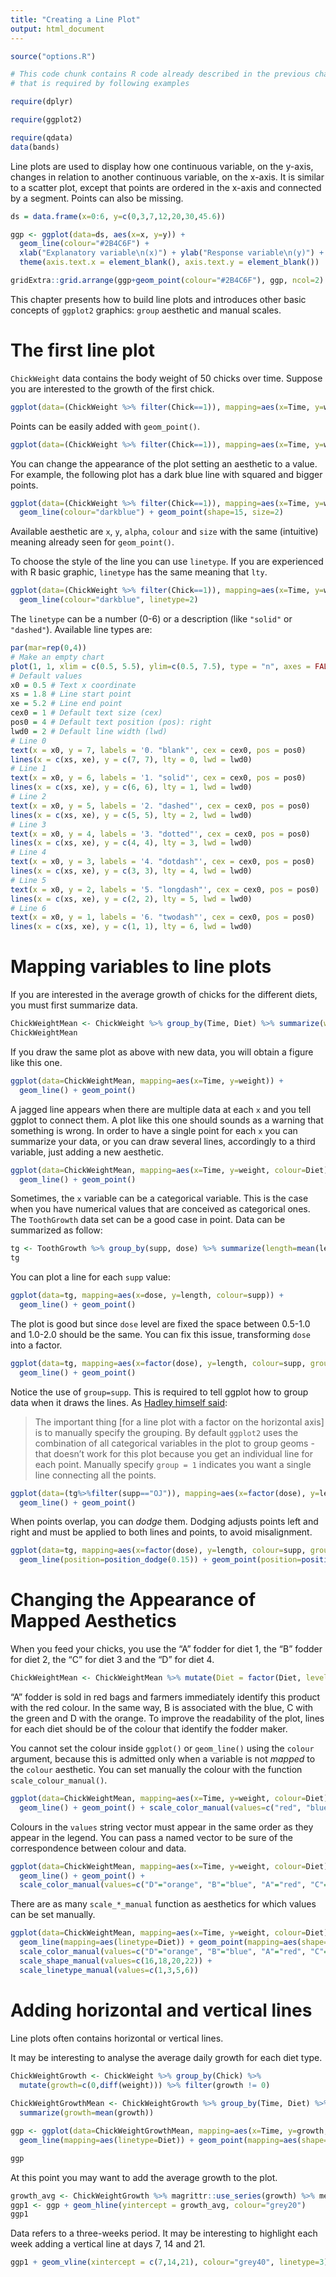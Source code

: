 ```yaml
---
title: "Creating a Line Plot"
output: html_document
---
```


```r
source("options.R")
```

```r
# This code chunk contains R code already described in the previous chapters
# that is required by following examples

require(dplyr)

require(ggplot2)

require(qdata)
data(bands)
```

Line plots are used to display how one continuous variable, on the y-axis, changes in relation to another continuous variable, on the x-axis. It is similar to a scatter plot, except that points are ordered in the x-axis and connected by a segment. Points can also be missing. 

```r
ds = data.frame(x=0:6, y=c(0,3,7,12,20,30,45.6))

ggp <- ggplot(data=ds, aes(x=x, y=y)) + 
  geom_line(colour="#2B4C6F") +  
  xlab("Explanatory variable\n(x)") + ylab("Response variable\n(y)") +
  theme(axis.text.x = element_blank(), axis.text.y = element_blank())

gridExtra::grid.arrange(ggp+geom_point(colour="#2B4C6F"), ggp, ncol=2)
```

This chapter presents how to build line plots and introduces other basic concepts of `ggplot2` graphics: `group` aesthetic and manual scales.


# The first line plot

`ChickWeight` data contains the body weight of 50 chicks over time. Suppose you are interested to the growth of the first chick.

```r
ggplot(data=(ChickWeight %>% filter(Chick==1)), mapping=aes(x=Time, y=weight)) + geom_line()
```

Points can be easily added with `geom_point()`.

```r
ggplot(data=(ChickWeight %>% filter(Chick==1)), mapping=aes(x=Time, y=weight)) + geom_line() + geom_point()
```

You can change the appearance of the plot setting an aesthetic to a value. For example, the following plot has a dark blue line with squared and bigger points.

```r
ggplot(data=(ChickWeight %>% filter(Chick==1)), mapping=aes(x=Time, y=weight)) +
  geom_line(colour="darkblue") + geom_point(shape=15, size=2)
```

Available aesthetic are `x`, `y`, `alpha`, `colour` and `size` with the same (intuitive) meaning already seen for `geom_point()`.

To choose the style of the line you can use `linetype`. If you are experienced with R basic graphic, `linetype` has the same meaning that `lty`.

```r
ggplot(data=(ChickWeight %>% filter(Chick==1)), mapping=aes(x=Time, y=weight)) +
  geom_line(colour="darkblue", linetype=2)
```

The `linetype` can be a number (0-6) or a description (like `"solid"` or `"dashed"`). Available line types are:

```r
par(mar=rep(0,4))
# Make an empty chart
plot(1, 1, xlim = c(0.5, 5.5), ylim=c(0.5, 7.5), type = "n", axes = FALSE, ann = FALSE, frame.plot = TRUE, mar=0)
# Default values
x0 = 0.5 # Text x coordinate
xs = 1.8 # Line start point
xe = 5.2 # Line end point
cex0 = 1 # Default text size (cex)
pos0 = 4 # Default text position (pos): right
lwd0 = 2 # Default line width (lwd)
# Line 0
text(x = x0, y = 7, labels = '0. "blank"', cex = cex0, pos = pos0)
lines(x = c(xs, xe), y = c(7, 7), lty = 0, lwd = lwd0)
# Line 1
text(x = x0, y = 6, labels = '1. "solid"', cex = cex0, pos = pos0)
lines(x = c(xs, xe), y = c(6, 6), lty = 1, lwd = lwd0)
# Line 2
text(x = x0, y = 5, labels = '2. "dashed"', cex = cex0, pos = pos0)
lines(x = c(xs, xe), y = c(5, 5), lty = 2, lwd = lwd0)
# Line 3
text(x = x0, y = 4, labels = '3. "dotted"', cex = cex0, pos = pos0)
lines(x = c(xs, xe), y = c(4, 4), lty = 3, lwd = lwd0)
# Line 4
text(x = x0, y = 3, labels = '4. "dotdash"', cex = cex0, pos = pos0)
lines(x = c(xs, xe), y = c(3, 3), lty = 4, lwd = lwd0)
# Line 5
text(x = x0, y = 2, labels = '5. "longdash"', cex = cex0, pos = pos0)
lines(x = c(xs, xe), y = c(2, 2), lty = 5, lwd = lwd0)
# Line 6
text(x = x0, y = 1, labels = '6. "twodash"', cex = cex0, pos = pos0)
lines(x = c(xs, xe), y = c(1, 1), lty = 6, lwd = lwd0)
```


# Mapping variables to line plots

If you are interested in the average growth of chicks for the different diets, you must first summarize data.

```r
ChickWeightMean <- ChickWeight %>% group_by(Time, Diet) %>% summarize(weight=mean(weight))
ChickWeightMean
```

If you draw the same plot as above with new data, you will obtain a figure like this one.

```r
ggplot(data=ChickWeightMean, mapping=aes(x=Time, y=weight)) +
  geom_line() + geom_point()
```

A jagged line appears when there are multiple data at each `x` and you tell ggplot to connect them. A plot like this one should sounds as a warning that something is wrong. In order to have a single point for each `x` you can summarize your data, or you can draw several lines, accordingly to a third variable, just adding a new aesthetic.

```r
ggplot(data=ChickWeightMean, mapping=aes(x=Time, y=weight, colour=Diet)) +
  geom_line() + geom_point()
```

Sometimes, the `x` variable can be a categorical variable. This is the case when you have numerical values that are conceived as categorical ones. The `ToothGrowth` data set can be a good case in point. Data can be summarized as follow:

```r
tg <- ToothGrowth %>% group_by(supp, dose) %>% summarize(length=mean(len))
tg
```

You can plot a line for each `supp` value:

```r
ggplot(data=tg, mapping=aes(x=dose, y=length, colour=supp)) +
  geom_line() + geom_point()
```

The plot is good but since `dose` level are fixed the space between 0.5-1.0 and 1.0-2.0 should be the same. You can fix this issue, transforming `dose` into a factor.

```r
ggplot(data=tg, mapping=aes(x=factor(dose), y=length, colour=supp, group=supp)) +
  geom_line() + geom_point()
```

Notice the use of `group=supp`. This is required to tell ggplot how to group data when it draws the lines. As [Hadley himself said](https://groups.google.com/forum/#!topic/ggplot2/Pwq6hO7r90w):

> The important thing [for a line plot with a factor on the horizontal axis] is to manually specify the grouping. By default `ggplot2` uses the combination of all categorical variables in the plot to group geoms - that doesn't work for this plot because you get an individual line for each point. Manually specify `group = 1` indicates you want a single line connecting all the points.

```r
ggplot(data=(tg%>%filter(supp=="OJ")), mapping=aes(x=factor(dose), y=length, group=1)) +
  geom_line() + geom_point()
```

When points overlap, you can _dodge_ them. Dodging adjusts points left and right and must be applied to both lines and points, to avoid misalignment.

```r
ggplot(data=tg, mapping=aes(x=factor(dose), y=length, colour=supp, group=supp)) +
  geom_line(position=position_dodge(0.15)) + geom_point(position=position_dodge(0.15))
```


# Changing the Appearance of Mapped Aesthetics

When you feed your chicks, you use the "A" fodder for diet 1, the "B" fodder for diet 2, the "C" for diet 3 and the "D" for diet 4. 

```r
ChickWeightMean <- ChickWeightMean %>% mutate(Diet = factor(Diet, levels=1:4, labels=c("A","B","C","D")))
```

"A" fodder is sold in red bags and farmers immediately identify this product with the red colour. In the same way, B is associated with the blue, C with the green and D with the orange. To improve the readability of the plot, lines for each diet should be of the colour that identify the fodder maker.

You cannot set the colour inside `ggplot()` or `geom_line()` using the `colour` argument, because this is admitted only when a variable is not _mapped_ to the `colour` aesthetic. You can set manually the colour with the function `scale_colour_manual()`.

```r
ggplot(data=ChickWeightMean, mapping=aes(x=Time, y=weight, colour=Diet)) +
  geom_line() + geom_point() + scale_color_manual(values=c("red", "blue", "green", "orange"))
```

Colours in the `values` string vector must appear in the same order as they appear in the legend. You can pass a named vector to be sure of the correspondence between colour and data.

```r
ggplot(data=ChickWeightMean, mapping=aes(x=Time, y=weight, colour=Diet)) +
  geom_line() + geom_point() + 
  scale_color_manual(values=c("D"="orange", "B"="blue", "A"="red", "C"="green"))
```

There are as many `scale_*_manual` function as aesthetics for which values can be set manually.

```r
ggplot(data=ChickWeightMean, mapping=aes(x=Time, y=weight, colour=Diet)) +
  geom_line(mapping=aes(linetype=Diet)) + geom_point(mapping=aes(shape=Diet)) + 
  scale_color_manual(values=c("D"="orange", "B"="blue", "A"="red", "C"="green")) +
  scale_shape_manual(values=c(16,18,20,22)) + 
  scale_linetype_manual(values=c(1,3,5,6))
```


# Adding horizontal and vertical lines

Line plots often contains horizontal or vertical lines.

It may be interesting to analyse the average daily growth for each diet type.

```r
ChickWeightGrowth <- ChickWeight %>% group_by(Chick) %>%
  mutate(growth=c(0,diff(weight))) %>% filter(growth != 0)
  
ChickWeightGrowthMean <- ChickWeightGrowth %>% group_by(Time, Diet) %>%
  summarize(growth=mean(growth)) 

ggp <- ggplot(data=ChickWeightGrowthMean, mapping=aes(x=Time, y=growth, colour=Diet)) +
  geom_line(mapping=aes(linetype=Diet)) + geom_point(mapping=aes(shape=Diet))

ggp
```

At this point you may want to add the average growth to the plot.

```r
growth_avg <- ChickWeightGrowth %>% magrittr::use_series(growth) %>% mean
ggp1 <- ggp + geom_hline(yintercept = growth_avg, colour="grey20")
ggp1
```

Data refers to a three-weeks period. It may be interesting to highlight each week adding a vertical line at days 7, 14 and 21.

```r
ggp1 + geom_vline(xintercept = c(7,14,21), colour="grey40", linetype=3)
```

